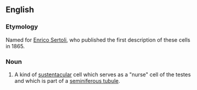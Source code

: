 
==English==
===Etymology===

Named for [[w:Enrico Sertoli|Enrico Sertoli]], who published the first description of these cells in 1865.

===Noun===
{{en-noun|sg=[[Sertoli]] [[cell]]}}
{{wikipedia}}

# A kind of [[sustentacular]] cell which serves as a "nurse" cell of the testes and which is part of a [[seminiferous tubule]].